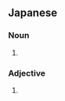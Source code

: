 ==Japanese==
{{ja-kanjitab|ほう|じょう|yomi=o}}

===Noun===
{{ja-noun|ほうじょう|kyu=豐穰}}

# {{alternative spelling of|豊饒|lang=ja}}

===Adjective===
{{ja-adj|ほうじょう|infl=na|kyu=豐穰}}

# {{alternative spelling of|豊饒|lang=ja}}
